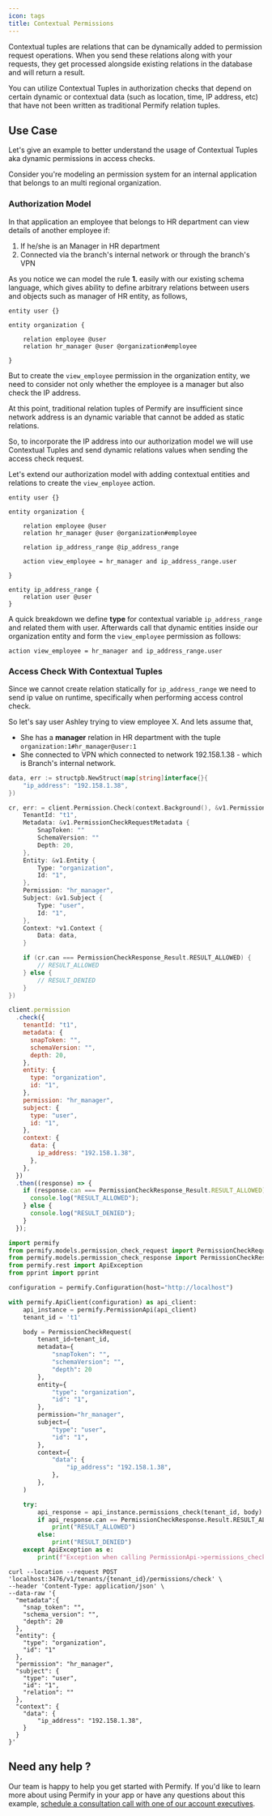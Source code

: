 ```yaml
---
icon: tags
title: Contextual Permissions
---
```


Contextual tuples are relations that can be dynamically added to permission request operations. When you send these relations along with your requests, they get processed alongside existing relations in the database and will return a result.

You can utilize Contextual Tuples in authorization checks that depend on certain dynamic or contextual data (such as location, time, IP address, etc) that have not been written as traditional Permify relation tuples.

## Use Case

Let's give an example to better understand the usage of Contextual Tuples aka dynamic permissions in access checks.

Consider you're modeling an permission system for an internal application that belongs to an multi regional organization.

### Authorization Model

In that application an employee that belongs to HR department can view details of another employee if:

1. If he/she is an Manager in HR department
2. Connected via the branch's internal network or through the branch's VPN

As you notice we can model the rule **1.** easily with our existing schema language, which gives ability to define arbitrary relations between users and objects such as manager of HR entity, as follows,

```perm
entity user {}

entity organization {

    relation employee @user
    relation hr_manager @user @organization#employee

}
```

But to create the `view_employee` permission in the organization entity, we need to consider not only whether the employee is a manager but also check the IP address.

At this point, traditional relation tuples of Permify are insufficient since network address is an dynamic variable that cannot be added as static relations.

So, to incorporate the IP address into our authorization model we will use Contextual Tuples and send dynamic relations values when sending the access check request.

Let's extend our authorization model with adding contextual entities and relations to create the `view_employee` action.

```perm
entity user {}

entity organization {

    relation employee @user
    relation hr_manager @user @organization#employee

    relation ip_address_range @ip_address_range

    action view_employee = hr_manager and ip_address_range.user

}

entity ip_address_range {
    relation user @user
}
```

A quick breakdown we define **type** for contextual variable `ip_address_range` and related them with user. Afterwards call that dynamic entities inside our organization entity and form the `view_employee` permission as follows:

```perm
action view_employee = hr_manager and ip_address_range.user
```

### Access Check With Contextual Tuples

Since we cannot create relation statically for `ip_address_range` we need to send ip value on runtime, specifically when performing access control check.

So let's say user Ashley trying to view employee X. And lets assume that,

- She has a **manager** relation in HR department with the tuple `organization:1#hr_manager@user:1`
- She connected to VPN which connected to network 192.158.1.38 - which is Branch's internal network.

<Tabs>
<Tab title="Go">

```go
data, err := structpb.NewStruct(map[string]interface{}{
	"ip_address": "192.158.1.38",
})

cr, err: = client.Permission.Check(context.Background(), &v1.PermissionCheckRequest {
    TenantId: "t1",
    Metadata: &v1.PermissionCheckRequestMetadata {
        SnapToken: ""
        SchemaVersion: ""
        Depth: 20,
    },
    Entity: &v1.Entity {
        Type: "organization",
        Id: "1",
    },
    Permission: "hr_manager",
    Subject: &v1.Subject {
        Type: "user",
        Id: "1",
    },
    Context: *v1.Context {
        Data: data,
    }

    if (cr.can === PermissionCheckResponse_Result.RESULT_ALLOWED) {
        // RESULT_ALLOWED
    } else {
        // RESULT_DENIED
    }
})
```

</Tab>
<Tab title="Node">

```javascript
client.permission
  .check({
    tenantId: "t1",
    metadata: {
      snapToken: "",
      schemaVersion: "",
      depth: 20,
    },
    entity: {
      type: "organization",
      id: "1",
    },
    permission: "hr_manager",
    subject: {
      type: "user",
      id: "1",
    },
    context: {
      data: {
        ip_address: "192.158.1.38",
      },
    },
  })
  .then((response) => {
    if (response.can === PermissionCheckResponse_Result.RESULT_ALLOWED) {
      console.log("RESULT_ALLOWED");
    } else {
      console.log("RESULT_DENIED");
    }
  });
```

</Tab>
<Tab title="Python">

```python
import permify
from permify.models.permission_check_request import PermissionCheckRequest
from permify.models.permission_check_response import PermissionCheckResponse
from permify.rest import ApiException
from pprint import pprint

configuration = permify.Configuration(host="http://localhost")

with permify.ApiClient(configuration) as api_client:
    api_instance = permify.PermissionApi(api_client)
    tenant_id = 't1'

    body = PermissionCheckRequest(
        tenant_id=tenant_id,
        metadata={
            "snapToken": "",
            "schemaVersion": "",
            "depth": 20
        },
        entity={
            "type": "organization",
            "id": "1",
        },
        permission="hr_manager",
        subject={
            "type": "user",
            "id": "1",
        },
        context={
            "data": {
                "ip_address": "192.158.1.38",
            },
        },
    )

    try:
        api_response = api_instance.permissions_check(tenant_id, body)
        if api_response.can == PermissionCheckResponse.Result.RESULT_ALLOWED:
            print("RESULT_ALLOWED")
        else:
            print("RESULT_DENIED")
    except ApiException as e:
        print(f"Exception when calling PermissionApi->permissions_check: {e}")
```

</Tab>
<Tab title="cURL">

```curl
curl --location --request POST 'localhost:3476/v1/tenants/{tenant_id}/permissions/check' \
--header 'Content-Type: application/json' \
--data-raw '{
  "metadata":{
    "snap_token": "",
    "schema_version": "",
    "depth": 20
  },
  "entity": {
    "type": "organization",
    "id": "1"
  },
  "permission": "hr_manager",
  "subject": {
    "type": "user",
    "id": "1",
    "relation": ""
  },
  "context": {
    "data": {
        "ip_address": "192.158.1.38",
    }
  }
}'
```

</Tab>
</Tabs>


## Need any help ?

Our team is happy to help you get started with Permify. If you'd like to learn more about using Permify in your app or have any questions about this example, [schedule a consultation call with one of our account executives](https://calendly.com/d/cj79-kyf-b4z).
